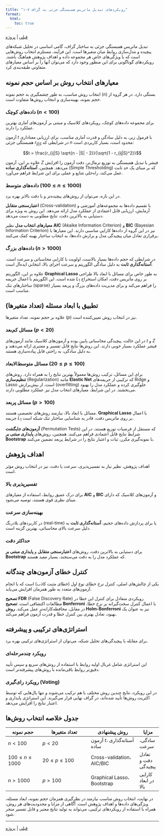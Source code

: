 ```yaml
---
title: "۱-۷ رویکردهای تبدیل ماتریس همبستگی جزئی به گراف"
format:
  html:
    toc: true
---
```


[قبلی](section1-6.qmd) | [پروژه](section1-exercises.ipynb)


تبدیل ماتریس همبستگی جزئی به ساختار گراف، گامی اساسی در تحلیل شبکه‌های پیچیده و مدل‌سازی روابط میان متغیرها است. این فرآیند، مستلزم انتخاب روش‌هایی است که با ویژگی‌های خاص هر مجموعه داده و اهداف پژوهش هماهنگ باشند. رویکردهای گوناگونی برای این منظور وجود دارد که می‌توان آنها را بر اساس معیارهای متفاوتی طبقه‌بندی کرد.

## معیارهای انتخاب روش بر اساس حجم نمونه

انتخاب روش مناسب، به طور چشمگیری به حجم نمونه ($n$) بستگی دارد. در هر گروه از حجم نمونه، بهینه‌سازی و انتخاب روش‌ها متفاوت است.

###  داده‌های کوچک ($n < 100$)

برای مجموعه داده‌های کوچک، رویکردهای کلاسیک و مبتنی بر آزمون‌های آماری بهترین عملکرد را دارند.

آزمون $t$ با فرمول زیر، به دلیل سادگی و قدرت آماری مناسب، برای ارزیابی معناداری همبستگی جزئی $r_{ij|S}$ در شرایطی که $n$ محدود است، بسیار کاربردی است:

$$t = \frac{r_{ij|S} \sqrt{n - |S| - 2}}{\sqrt{1 - r_{ij|S}^2}}$$

علاوه بر این، آزمون $Z$ فیشر با تبدیل همبستگی به توزیع نرمال‌تر، دقت آزمون را افزایش می‌دهد. همچنین، **آستانه‌گذاری ساده** (Simple Thresholding) که بر مبنای یک حد ثابت عمل می‌کند، راه‌حلی شایع و عملی برای این شرایط فراهم می‌آورد.

###  داده‌های متوسط ($100 \leq n \leq 1000$)

در این بازه، می‌توان از روش‌های پیچیده‌تر و با دقت بالاتر بهره برد.

**اعتبارسنجی متقابل** (Cross-validation) با تقسیم داده‌ها به مجموعه‌های آموزشی و آزمایش، ارزیابی قابل اعتمادی از عملکرد مدل ارائه می‌دهد. این روش به ویژه برای دستیابی به بالاترین دقت، نتایج مطلوبی به دست می‌دهد.

**معیارهای انتخاب مدل** نظیر **AIC** (Akaike Information Criterion) و **BIC** (Bayesian Information Criterion) نیز در این گروه از داده‌ها کارایی مناسبی دارند. این معیارها با برقراری تعادل میان پیچیدگی مدل و برازش داده‌ها، به انتخاب ساختار بهینه کمک می‌کنند.

###  داده‌های بزرگ ($n > 1000$)

در شرایطی که حجم داده‌ها بسیار بالاست، اولویت با کارایی محاسباتی و سرعت است. **آستانه‌گذاری ثابت** به دلیل سادگی الگوریتم و سرعت اجرای بالا، انتخابی ایده‌آل است.

علاوه بر این، الگوریتم **Graphical Lasso** به طور خاص برای مسائل با ابعاد بالا طراحی شده است. این الگوریتم با اعمال جریمه $L_1$ بر روی ماتریس دقت، امکان استخراج ساختارهای تنک (sparse) را فراهم می‌کند و برای مدیریت داده‌های بزرگ و پربعد بسیار مناسب است.

## تطبیق با ابعاد مسئله (تعداد متغیرها)

علاوه بر حجم نمونه، تعداد متغیرها ($p$) نیز در انتخاب روش تعیین‌کننده است.

###  مسائل کم‌بعد ($p < 20$)

در این حالت، پیچیدگی محاسباتی پایین بوده و آزمون‌های کلاسیک مانند آزمون‌های $t$ و $Z$ فیشر عملکرد بسیار خوبی دارند. این روش‌ها نتایج قابل تفسیر و معتبری ارائه می‌دهند و به دلیل سادگی، به راحتی قابل پیاده‌سازی هستند.

###  مسائل متوسط‌الابعاد ($20 \leq p \leq 100$)

برای این مسائل، ترکیب روش‌ها معمولاً بهترین نتایج را به همراه دارد. روش‌های **تنظیم‌سازی** (Regularization) مانند **Elastic Net** که ترکیبی از جریمه‌های Ridge و Lasso است، از بیش‌برازش (overfitting) جلوگیری کرده و عملکرد مدل را بهبود می‌بخشند. در این شرایط، معیارهای انتخاب مدل نیز عملکرد مطلوبی دارند.

###  مسائل پربعد ($p > 100$)

مسائل با ابعاد بالا، نیازمند روش‌های تخصصی هستند. **Graphical Lasso** با اعمال جریمه $L_1$ بر روی ماتریس دقت، قادر به شناسایی ساختار تنک شبکه است.

**آزمون‌های جایگشت** (Permutation Tests) که مستقل از فرضیات توزیع هستند، در این شرایط نتایج قابل اعتمادی فراهم می‌کنند. همچنین، روش‌های **پایداری مبتنی بر Bootstrap** با نمونه‌گیری مکرر، ثبات و اعتبار نتایج را در شرایط پربعد تضمین می‌کنند.

## اهداف پژوهش

اهداف پژوهش، نظیر نیاز به تفسیرپذیری، سرعت یا دقت، نیز در انتخاب روش مؤثر است.

###  تفسیرپذیری بالا
برای درک عمیق روابط، استفاده از معیارهای **AIC** و **BIC** و آزمون‌های کلاسیک که دارای مبنای نظری قوی هستند، توصیه می‌شود.

###  بهینه‌سازی سرعت
در کاربردهای بلادرنگ (real-time) یا برای پردازش داده‌های حجیم، **آستانه‌گذاری ثابت** به دلیل سرعت بالای محاسباتی، بهترین گزینه است.

###  حداکثر دقت
برای دستیابی به بالاترین دقت، روش‌های **اعتبارسنجی متقابل** و **پایداری مبتنی بر Bootstrap** که عملکرد مدل را به دقت می‌سنجند، بسیار مفید هستند.

##  کنترل خطای آزمون‌های چندگانه

یکی از چالش‌های اصلی، کنترل نرخ خطای نوع اول (خطای مثبت کاذب) است که با انجام آزمون‌های متعدد به طور همزمان افزایش می‌یابد.

**تصحیح FDR** (False Discovery Rate) رویکردی متعادل برای کنترل این خطا در مطالعات اکتشافی است. **تصحیح Bonferroni** با اعمال کنترل سخت‌گیرانه بر نرخ خطا، در مقابل، محافظه‌کارانه‌تر عمل می‌کند. **روش Holm-Bonferroni** نیز به عنوان یک بهبود، تعادل بهتری بین کنترل خطا و قدرت آزمون فراهم می‌کند.

##  استراتژی‌های ترکیبی و پیشرفته

برای مقابله با پیچیدگی‌های تحلیل شبکه، می‌توان از استراتژی‌های ترکیبی بهره برد.

### رویکرد چندمرحله‌ای
این استراتژی شامل غربال اولیه روابط با استفاده از روش‌های سریع و سپس تأیید دقیق‌تر روابط باقی‌مانده با روش‌های پیشرفته‌تر است.

### رویکرد رای‌گیری (Voting)
در این رویکرد، نتایج چندین روش مختلف با هم ترکیب می‌شوند و تنها یال‌هایی که توسط اکثریت روش‌ها تأیید شده‌اند، در گراف نهایی قرار می‌گیرند. این استراتژی پایداری و اعتبار نتایج را افزایش می‌دهد.

##  جدول خلاصه انتخاب روش‌ها

| حجم نمونه | تعداد متغیرها | روش پیشنهادی | مزایا |
|-----------|---------------|---------------|-------|
| $n < 100$ | $p < 20$ | آزمون $t$، آستانه‌گذاری ساده | سادگی، سرعت |
| $100 \leq n \leq 1000$ | $20 \leq p \leq 100$ | Cross-validation، AIC/BIC | تعادل دقت و پیچیدگی |
| $n > 1000$ | $p > 100$ | Graphical Lasso، Bootstrap | کارایی در ابعاد بالا |

در نهایت، انتخاب روش مناسب نیازمند در نظرگیری همزمان حجم نمونه، ابعاد مسئله، ویژگی‌های داده‌ها و اهداف پژوهش است. آگاهی از مزایا و محدودیت‌های هر روش، همراه با استفاده از رویکردهای ترکیبی، می‌تواند به تولید نتایج معتبر و قابل تفسیر منجر شود.

---

[قبلی](section1-6.qmd) | [پروژه](section1-exercises.ipynb)

